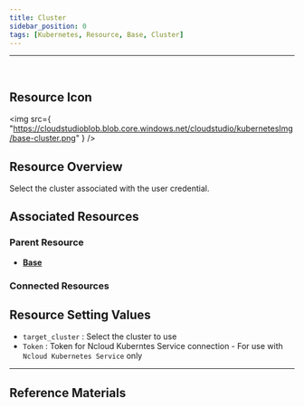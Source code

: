 ```yaml
---
title: Cluster
sidebar_position: 0
tags: [Kubernetes, Resource, Base, Cluster]
---
```



<hr />
<br />


## Resource Icon

<img
    src={
        "https://cloudstudioblob.blob.core.windows.net/cloudstudio/kubernetesImg/base-cluster.png"
    }
/>

## Resource Overview

Select the cluster associated with the user credential.

## Associated Resources

### Parent Resource

-   [**Base**](https://docs.cstudio.app/en/docs/resource/kubernetes/Base)

### Connected Resources


## Resource Setting Values

-   `target_cluster` : Select the cluster to use
-   `Token` : Token for Ncloud Kuberntes Service connection - For use with `Ncloud Kubernetes Service` only





---

## Reference Materials


